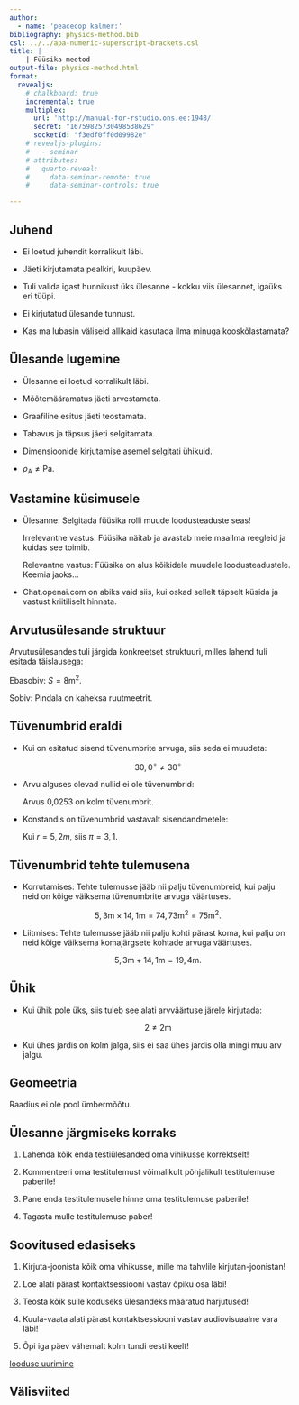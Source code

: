 ```yaml
---
author:
  - name: 'peacecop kalmer:'
bibliography: physics-method.bib
csl: ../../apa-numeric-superscript-brackets.csl
title: |
    | Füüsika meetod
output-file: physics-method.html
format:
  revealjs:
    # chalkboard: true
    incremental: true
    multiplex:
      url: 'http://manual-for-rstudio.ons.ee:1948/'
      secret: "16759825730498538629"
      socketId: "f3edf0ff0d09982e"
    # revealjs-plugins:
    #   - seminar
    # attributes:
    #   quarto-reveal:
    #     data-seminar-remote: true
    #     data-seminar-controls: true

---
```


## Juhend

- Ei loetud juhendit korralikult läbi.

- Jäeti kirjutamata pealkiri, kuupäev.

- Tuli valida igast hunnikust üks ülesanne - kokku viis ülesannet, igaüks eri tüüpi.

- Ei kirjutatud ülesande tunnust.

- Kas ma lubasin väliseid allikaid kasutada ilma minuga kooskõlastamata?

## Ülesande lugemine

- Ülesanne ei loetud korralikult läbi.

- Mõõtemääramatus jäeti arvestamata.

- Graafiline esitus jäeti teostamata.

- Tabavus ja täpsus jäeti selgitamata.

- Dimensioonide kirjutamise asemel selgitati ühikuid.

- $\rho_\text{A} \ne \mathrm{Pa}.$

## Vastamine küsimusele

-   Ülesanne: Selgitada füüsika rolli muude loodusteaduste seas!

    Irrelevantne vastus: Füüsika näitab ja avastab meie maailma reegleid ja kuidas see toimib.

    Relevantne vastus: Füüsika on alus kõikidele muudele loodusteadustele. Keemia jaoks...

- Chat.openai.com on abiks vaid siis, kui oskad sellelt täpselt küsida ja vastust kriitiliselt hinnata.

## Arvutusülesande struktuur

Arvutusülesandes tuli järgida konkreetset struktuuri, milles lahend tuli esitada täislausega:

Ebasobiv: $S = 8 \mathrm{m}^2.$

Sobiv: Pindala on kaheksa ruutmeetrit.

## Tüvenumbrid eraldi

-   Kui on esitatud sisend tüvenumbrite arvuga, siis seda ei muudeta:

    $$30{,}0^{\circ} \ne 30^{\circ}$$

-   Arvu alguses olevad nullid ei ole tüvenumbrid:

    Arvus 0,0253 on kolm tüvenumbrit.

-   Konstandis on tüvenumbrid vastavalt sisendandmetele:

    Kui $r = 5{,}2 m$, siis $\pi = 3,1$.

## Tüvenumbrid tehte tulemusena

-   Korrutamises: Tehte tulemusse jääb nii palju tüvenumbreid, kui palju neid on kõige väiksema tüvenumbrite arvuga väärtuses.
    
    $$5{,}3 \mathrm{m} \times 14{,}1 \mathrm{m} = 74{,}73 \mathrm{m}^2 = 75 \mathrm{m}^2.$$

-   Liitmises: Tehte tulemusse jääb nii palju kohti pärast koma, kui palju on neid kõige väiksema komajärgsete kohtade arvuga väärtuses.

    $$5{,}3 \mathrm{m} + 14{,}1 \mathrm{m} = 19{,}4 \mathrm{m}.$$

## Ühik

-   Kui ühik pole üks, siis tuleb see alati arvväärtuse järele kirjutada:

    $$2 \ne 2 \mathrm{m}$$

- Kui ühes jardis on kolm jalga, siis ei saa ühes jardis olla mingi muu arv jalgu.

## Geomeetria

Raadius ei ole pool ümbermõõtu.

## Ülesanne järgmiseks korraks

1. Lahenda kõik enda testiülesanded oma vihikusse korrektselt!

2. Kommenteeri oma testitulemust võimalikult põhjalikult testitulemuse paberile!

3. Pane enda testitulemusele hinne oma testitulemuse paberile!

4. Tagasta mulle testitulemuse paber!

## Soovitused edasiseks

1. Kirjuta-joonista kõik oma vihikusse, mille ma tahvlile kirjutan-joonistan!

2. Loe alati pärast kontaktsessiooni vastav õpiku osa läbi!

3. Teosta kõik sulle koduseks ülesandeks määratud harjutused!

4. Kuula-vaata alati pärast kontaktsessiooni vastav audiovisuaalne vara läbi!

5. Õpi iga päev vähemalt kolm tundi eesti keelt!

[looduse uurimine](/)

## Välisviited

```{=tex}
\hyphenpenalty=10000
\fontspec{Symbola}

```
